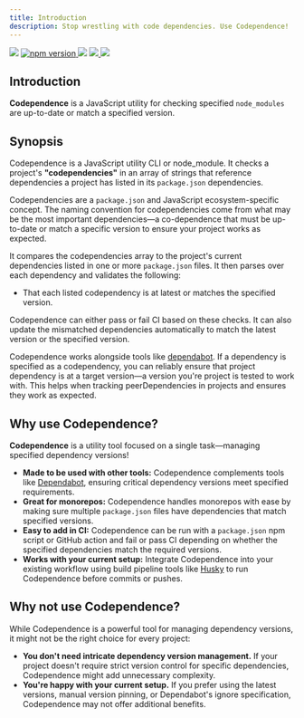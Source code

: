 ```yaml
---
title: Introduction
description: Stop wrestling with code dependencies. Use Codependence!
---
```


<section className="grid grid-flow-col-dense justify-start gap-x-2 mb-8">

<img src="https://flat.badgen.net/badge/icon/Typed?icon=typescript&label&labelColor=blue&color=555555" />

<a href="https://badge.fury.io/js/codependence">
  <img alt="npm version" src="https://badge.fury.io/js/codependence.svg" />
</a>

<img src="https://github.com/yowainwright/codependence/actions/workflows/ci.yml/badge.svg" />

<a href="https://github.com/yowainwright/codependence">
  <img src="https://badgen.net/badge/icon/github?icon=github&label&color=black" />
</a>

<img src="https://img.shields.io/twitter/url?url=https%3A%2F%2Fgithub.com%2Fyowainwright%2Fcodependence" />

</section>

<section>

## Introduction

**Codependence** is a JavaScript utility for checking specified `node_modules` are up-to-date or match a specified version.

## Synopsis

Codependence is a JavaScript utility CLI or node_module. It checks a project's **"codependencies"** in an array of strings that reference dependencies a project has listed in its `package.json` dependencies. 

Codependencies are a `package.json` and JavaScript ecosystem-specific concept. The naming convention for codependencies come from what may be the most important dependencies—a co-dependence that must be up-to-date or match a specific version to ensure your project works as expected. 

It compares the codependencies array to the project's current dependencies listed in one or more `package.json` files. It then parses over each dependency and validates the following:

- That each listed codependency is at latest or matches the specified version.

Codependence can either pass or fail CI based on these checks. It can also update the mismatched dependencies automatically to match the latest version or the specified version.

Codependence works alongside tools like [dependabot](https://dependabot.com). If a dependency is specified as a codependency, you can reliably ensure that project dependency is at a target version—a version you're project is tested to work with. This helps when tracking peerDependencies in projects and ensures they work as expected.

## Why use Codependence?

**Codependence** is a utility tool focused on a single task—managing specified dependency versions!

- **Made to be used with other tools:** Codependence complements tools like [Dependabot](https://github.com/dependabot), ensuring critical dependency versions meet specified requirements. 
- **Great for monorepos:** Codependence handles monorepos with ease by making sure multiple `package.json` files have dependencies that match specified versions.
- **Easy to add in CI:** Codependence can be run with a `package.json` npm script or GitHub action and fail or pass CI depending on whether the specified dependencies match the required versions.
- **Works with your current setup:** Integrate Codependence into your existing workflow using build pipeline tools like [Husky](https://github.com/typicode/husky) to run Codependence before commits or pushes.

## Why not use Codependence?

While Codependence is a powerful tool for managing dependency versions, it might not be the right choice for every project:

- **You don't need intricate dependency version management.** If your project doesn't require strict version control for specific dependencies, Codependence might add unnecessary complexity.
- **You're happy with your current setup.** If you prefer using the latest versions, manual version pinning, or Dependabot's ignore specification, Codependence may not offer additional benefits.

</section>